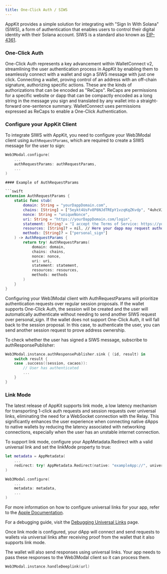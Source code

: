 ```yaml
---
title: One-Click Auth / SIWS
---
```


AppKit provides a simple solution for integrating with "Sign In With Solana" (SIWS), a form of authentication that enables users to control their digital identity with their Solana account. SIWS is a standard also known as [EIP-4361](https://docs.login.xyz/general-information/siwe-overview/eip-4361).

### One-Click Auth

One-Click Auth represents a key advancement within WalletConnect v2, streamlining the user authentication process in AppKit by enabling them to seamlessly connect with a wallet and sign a SIWS message with just one click.
Connecting a wallet, proving control of an address with an off-chain signature, authorizing specific actions. These are the kinds of authorizations that can be encoded as "ReCaps". ReCaps are permissions for a specific website or dapp that can be compactly encoded as a long string in the message you sign and translated by any wallet into a straight-forward one-sentence summary. WalletConnect uses permissions expressed as ReCaps to enable a One-Click Authentication.

### Configure your AppKit Client

To integrate SIWS with AppKit, you need to configure your Web3Modal client using `AuthRequestParams`, which are required to create a SIWS message for the user to sign:

````swift
Web3Modal.configure(
    ...
    authRequestParams: authRequestParams,
    ...
)

#### Example of AuthRequestParams

```swift
extension AuthRequestParams {
    static func stub(
        domain: String = "yourDappDomain.com",
        chains: [String] = ["5eykt4UsFv8P8NJdTREpY1vzqKqZKvdp", "4uhcVJyU9pJkvQyS88uRDiswHXSCkY3z"], // array of chain ids
        nonce: String = "uniqueNonce",
        uri: String = "https://yourDappDomain.com/login",
        statement: String? = "I accept the Terms of Service: https://yourDappDomain.com/tos",
        resources: [String]? = nil, // Here your dapp may request authorization with ReCaps
        methods: [String]? = ["personal_sign"]
    ) -> AuthRequestParams {
        return try! AuthRequestParams(
            domain: domain,
            chains: chains,
            nonce: nonce,
            uri: uri,
            statement: statement,
            resources: resources,
            methods: methods
        )
    }
}
````

Configuring your Web3Modal client with AuthRequestParams will prioritize authentication requests over regular session proposals. If the wallet supports One-Click Auth, the session will be created and the user will automatically authenticate without needing to send another SIWS request over personal_sign. If the wallet does not support One-Click Auth, it will fall back to the session proposal. In this case, to authenticate the user, you can send another session request to prove address ownership.

To check whether the user has signed a SIWS message, subscribe to authResponsePublisher:

```swift
Web3Modal.instance.authResponsePublisher.sink { (id, result) in
    switch result {
    case .success((session, cacaos)):
        // User has authenticated
        ...
    }
}
```

### Link Mode

The latest release of AppKit supports link mode, a low latency mechanism for transporting 1-click auth requests and session requests over universal links, eliminating the need for a WebSocket connection with the Relay. This significantly enhances the user experience when connecting native dApps to native wallets by reducing the latency associated with networking connections, especially when the user has an unstable internet connection.

To support link mode, configure your AppMetadata.Redirect with a valid universal link and set the linkMode property to true:

```swift
let metadata = AppMetadata(
    ...
    redirect: try! AppMetadata.Redirect(native: "exampleApp://", universal: "https://example.com/example_dapp", linkMode: true)
)

Web3Modal.configure(
    ...
    metadata: metadata,
    ...
)
```

For more information on how to configure universal links for your app, refer to the [Apple Documentation](https://developer.apple.com/documentation/xcode/allowing-apps-and-websites-to-link-to-your-content?language=objc).

For a debugging guide, visit the [Debugging Universal Links](https://developer.apple.com/documentation/technotes/tn3155-debugging-universal-links) page.

Once link mode is configured, your dApp will connect and send requests to wallets via universal links after receiving proof from the wallet that it also supports link mode.

The wallet will also send responses using universal links. Your app needs to pass these responses to the Web3Modal client so it can process them.

```swift
Web3Modal.instance.handleDeeplink(url)
```
